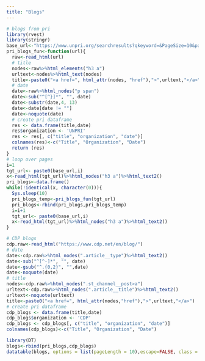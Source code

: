 ```yaml
---
title: "Blogs"
---
```


```r
# blogs from pri
library(rvest)
library(stringr)
base_url<-"https://www.unpri.org/searchresults?qkeyword=&PageSize=10&parametrics=WVPUBDATE%7C%5BNOW-365DAY%20TO%20NOW%5D%2CWVSECTIONCODE%7C1024&cmd=GoToPage&val="
pri_blogs_fun<-function(url){
  raw<-read_html(url)
  # title
  nodes<-raw%>%html_elements("h3 a")
  urltext<-nodes%>%html_text(nodes)
  title<-paste0("<a href=", html_attr(nodes, "href"),">",urltext,"</a>")
  # date
  date<-raw%>%html_nodes("p span")
  date<-sub("^[^}]*", "", date)
  date<-substr(date,4, 13)
  date<-date[date != ""]
  date<-noquote(date)
  # create pri dataframe
  res <- data.frame(title,date)
  res$organization <- 'UNPRI'
  res <- res[, c("title", "organization", "date")]
  colnames(res)<-c("Title", "Organization", "Date")
  return (res)
}
# loop over pages
i=1
tgt_url<- paste0(base_url,i)
x<-read_html(tgt_url)%>%html_nodes("h3 a")%>%html_text2()
pri_blogs<-data.frame()
while(!identical(x, character(0))){
  Sys.sleep(10)
  pri_blogs_temp<-pri_blogs_fun(tgt_url)
  pri_blogs<-rbind(pri_blogs,pri_blogs_temp)
  i=i+1
  tgt_url<- paste0(base_url,i)
  x<-read_html(tgt_url)%>%html_nodes("h3 a")%>%html_text2()
}
```

```r
# CDP blogs
cdp.raw<-read_html("https://www.cdp.net/en/blog/")
# date
date<-cdp.raw%>%html_nodes(".article__type")%>%html_text2()
date<-sub("^[^-]*", "", date)
date<-gsub("^.{0,2}", "",date)
date<-noquote(date)
# title
nodes<-cdp.raw%>%html_nodes(".st_channel__post>a")
urltext<-cdp.raw%>%html_nodes(".article__title")%>%html_text2()
urltext<-noquote(urltext)
title<-paste0("<a href=", html_attr(nodes,"href"),">",urltext,"</a>")
# create pri dataframe
cdp_blogs <- data.frame(title,date)
cdp_blogs$organization <- 'CDP'
cdp_blogs <- cdp_blogs[, c("title", "organization", "date")]
colnames(cdp_blogs)<-c("Title", "Organization", "Date")
```

```r
library(DT)
blogs<-rbind(pri_blogs,cdp_blogs)
datatable(blogs, options = list(pageLength = 10),escape=FALSE, class = 'cell-border stripe')
```
